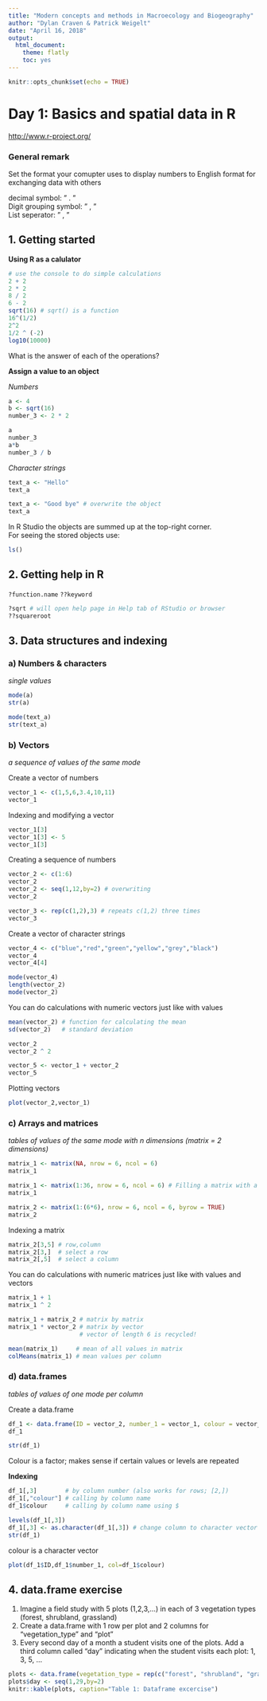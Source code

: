 ```yaml
---
title: "Modern concepts and methods in Macroecology and Biogeography"
author: "Dylan Craven & Patrick Weigelt"
date: "April 16, 2018"
output: 
  html_document: 
    theme: flatly
    toc: yes
---
```


```r
knitr::opts_chunk$set(echo = TRUE)
```

# Day 1: Basics and spatial data in R  

<http://www.r-project.org/>


### General remark

Set the format your comupter uses to display numbers to 
English format for exchanging data with others

decimal symbol: " . "  
Digit grouping symbol: " , "  
List seperator: " , "  





## 1. Getting started
**Using R as a calulator**

```r
# use the console to do simple calculations
2 + 2
2 * 2
8 / 2
6 - 2
sqrt(16) # sqrt() is a function
16^(1/2)
2^2
1/2 ^ (-2)
log10(10000)
```
What is the answer of each of the operations?  

**Assign a value to an object**

_Numbers_
```r
a <- 4
b <- sqrt(16)
number_3 <- 2 * 2
```

```r
a
number_3
a*b
number_3 / b
```

_Character strings_
```r
text_a <- "Hello"
text_a

text_a <- "Good bye" # overwrite the object
text_a
```


In R Studio the objects are summed up at the top-right corner.  
For seeing the stored objects use:
```r
ls()
```


## 2. Getting help in R

`?function.name`
`??keyword`

```r
?sqrt # will open help page in Help tab of RStudio or browser
??squareroot
```





## 3. Data structures and indexing

### a) Numbers \& characters
_single values_

```r
mode(a)
str(a)
```

```r
mode(text_a)
str(text_a)
```

### b) Vectors
_a sequence of values of the same mode_

Create a vector of numbers
```r
vector_1 <- c(1,5,6,3.4,10,11)
vector_1
```

Indexing and modifying a vector
```r
vector_1[3]
vector_1[3] <- 5
vector_1[3]
```

Creating a sequence of numbers
```r
vector_2 <- c(1:6)
vector_2
vector_2 <- seq(1,12,by=2) # overwriting
vector_2
```

```r
vector_3 <- rep(c(1,2),3) # repeats c(1,2) three times
vector_3
```

Create a vector of character strings
```r
vector_4 <- c("blue","red","green","yellow","grey","black")
vector_4
vector_4[4]
```

```r
mode(vector_4)
length(vector_2)
mode(vector_2)
```

You can do calculations with numeric vectors just like with values

```r
mean(vector_2) # function for calculating the mean
sd(vector_2)   # standard deviation
```

```r
vector_2
vector_2 ^ 2

vector_5 <- vector_1 + vector_2
vector_5
```

Plotting vectors
```r
plot(vector_2,vector_1)
```

### c) Arrays and matrices
_tables of values of the same mode with n dimensions (matrix = 2 dimensions)_
```r
matrix_1 <- matrix(NA, nrow = 6, ncol = 6)
matrix_1

matrix_1 <- matrix(1:36, nrow = 6, ncol = 6) # Filling a matrix with a sequence of values
matrix_1

matrix_2 <- matrix(1:(6*6), nrow = 6, ncol = 6, byrow = TRUE)
matrix_2
```

Indexing a matrix
```r
matrix_2[3,5] # row,column
matrix_2[3,]  # select a row
matrix_2[,5]  # select a column
```
You can do calculations with numeric matrices just like with values and vectors
```r
matrix_1 + 1
matrix_1 ^ 2
```

```r
matrix_1 + matrix_2 # matrix by matrix
matrix_1 * vector_2 # matrix by vector
                    # vector of length 6 is recycled!
```

```r
mean(matrix_1)     # mean of all values in matrix
colMeans(matrix_1) # mean values per column
```


### d) data.frames 
_tables of values of one mode per column_

Create a data.frame
```r
df_1 <- data.frame(ID = vector_2, number_1 = vector_1, colour = vector_4)
df_1
```


```r
str(df_1) 
```
Colour is a factor; makes sense if certain values or levels are repeated

**Indexing**
```r
df_1[,3]        # by column number (also works for rows; [2,])
df_1[,"colour"] # calling by column name
df_1$colour     # calling by column name using $
```

```r
levels(df_1[,3])
df_1[,3] <- as.character(df_1[,3]) # change column to character vector
str(df_1)
```
colour is a character vector

```r
plot(df_1$ID,df_1$number_1, col=df_1$colour)
```

## 4. data.frame exercise  

1) Imagine a field study with 5 plots (1,2,3,...) in each of 3 vegetation types (forest, shrubland, grassland)  
2) Create a data.frame with 1 row per plot and 2 columns for "vegetation_type" and "plot"  
3) Every second day of a month a student visits one of the plots. Add a third column called "day" indicating when the student visits each plot: 1, 3, 5, ...

```r
plots <- data.frame(vegetation_type = rep(c("forest", "shrubland", "grassland"),each=5), plot = rep(1:5,3))
plots$day <- seq(1,29,by=2)
knitr::kable(plots, caption="Table 1: Dataframe excercise")
```




